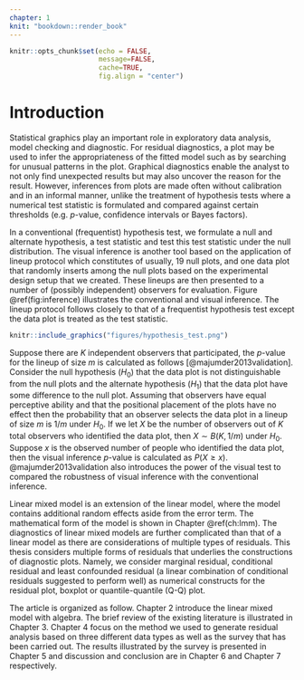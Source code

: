 ```yaml
---
chapter: 1
knit: "bookdown::render_book"
---
```

```r
knitr::opts_chunk$set(echo = FALSE, 
                      message=FALSE, 
                      cache=TRUE,
                      fig.align = "center")
```

# Introduction {#ch:intro}

Statistical graphics play an important role in exploratory data analysis, model checking and diagnostic. For residual diagnostics, a plot may be used to infer the appropriateness of the fitted model such as by searching for unusual patterns in the plot. Graphical diagnostics enable the analyst to not only find unexpected results but may also uncover the reason for the result. However, inferences from plots are made often without calibration and in an informal manner, unlike the treatment of hypothesis tests where a numerical test statistic is formulated and compared against certain thresholds (e.g. $p$-value, confidence intervals or Bayes factors). 

In a conventional (frequentist) hypothesis test, we formulate a null and alternate hypothesis, a test statistic and test this test statistic under the null distribution. The visual inference is another tool based on the application of lineup protocol which constitutes of usually, 19 null plots, and one data plot that randomly inserts among the null plots based on the experimental design setup that we created. These lineups are then presented to a number of (possibly independent) observers for evaluation. Figure \@ref(fig:inference) illustrates the conventional and visual inference. The lineup protocol follows closely to that of a frequentist hypothesis test except the data plot is treated as the test statistic. 

```r
knitr::include_graphics("figures/hypothesis_test.png")
```

Suppose there are $K$ independent observers that participated, the $p$-value for the lineup of size $m$ is calculated as follows [@majumder2013validation]. Consider the null hypothesis ($H_0$) that the data plot is not distinguishable from the null plots and the alternate hypothesis ($H_1$) that the data plot have some difference to the null plot. Assuming that observers have equal perceptive ability and that the positional placement of the plots have no effect then the 
probability that an observer selects the data plot in a lineup of size $m$ is $1/m$ under $H_0$. If we let $X$ be the number of observers out of $K$ total observers who identified the data plot, then $X \sim B(K, 1/m)$ under $H_0$. Suppose $x$ is the observed number of people who identified the data plot, then the visual inference $p$-value is calculated as $P(X\geq x)$. @majumder2013validation also introduces the power of the visual test to compared the robustness of visual inference with the conventional inference.


Linear mixed model is an extension of the linear model, where the model contains additional random effects aside from the error term. The mathematical form of the model is shown in Chapter \@ref(ch:lmm). The diagnostics of linear mixed models are further complicated than that of a linear model as there are considerations of multiple types of residuals. This thesis considers multiple forms of residuals that underlies the constructions of diagnostic plots. Namely, we consider marginal residual, conditional residual and least confounded residual (a linear combination of conditional residuals suggested to perform well) as numerical constructs for the residual plot, boxplot or quantile-quantile (Q-Q) plot. 


The article is organized as follow. Chapter 2 introduce the linear mixed model with algebra. The brief review of the existing literature is illustrated in Chapter 3. Chapter 4 focus on the method we used to generate residual analysis based on three different data types as well as the survey that has been carried out. The results illustrated by the survey is presented in Chapter 5 and discussion and conclusion are in Chapter 6 and Chapter 7 respectively.

<!--This is where you introduce the main ideas of your thesis, and an overview of the context and background.
Later chapters should be divided into coherent pieces describing your analysis. The final chapter should provide some concluding remarks, discussion, ideas for future research, and so on. Appendixes can contain additional material that don't fit into any chapters, but that you want to put on record. For example, additional tables, output, etc.-->
